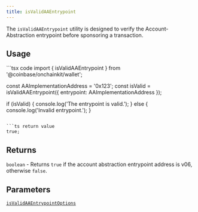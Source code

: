 ```yaml
---
title: isValidAAEntrypoint
---
```



The `isValidAAEntrypoint` utility is designed to verify the Account-Abstraction entrypoint before sponsoring a transaction.

## Usage

<CodeGroup>
```tsx code
import { isValidAAEntrypoint } from '@coinbase/onchainkit/wallet';

const AAImplementationAddress = '0x123';
const isValid = isValidAAEntrypoint({ entrypoint: AAImplementationAddress });

if (isValid) {
  console.log('The entrypoint is valid.');
} else {
  console.log('Invalid entrypoint.');
}
```

```ts return value
true;
```
</CodeGroup>

## Returns

`boolean` - Returns `true` if the account abstraction entrypoint address is v06, otherwise `false`.

## Parameters

[`isValidAAEntrypointOptions`](/onchainkit/wallet/types#isvalidaaentrypointoptions)


<PolicyBanner />